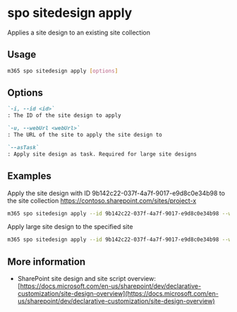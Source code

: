 
# spo sitedesign apply

Applies a site design to an existing site collection

## Usage

```sh
m365 spo sitedesign apply [options]
```

## Options

```md definition-list
`-i, --id <id>`
: The ID of the site design to apply

`-u, --webUrl <webUrl>`
: The URL of the site to apply the site design to

`--asTask`
: Apply site design as task. Required for large site designs
```

<Global />

## Examples

Apply the site design with ID 9b142c22-037f-4a7f-9017-e9d8c0e34b98 to the site collection https://contoso.sharepoint.com/sites/project-x

```sh
m365 spo sitedesign apply --id 9b142c22-037f-4a7f-9017-e9d8c0e34b98 --webUrl https://contoso.sharepoint.com/sites/project-x
```

Apply large site design to the specified site

```sh
m365 spo sitedesign apply --id 9b142c22-037f-4a7f-9017-e9d8c0e34b98 --webUrl https://contoso.sharepoint.com/sites/project-x --asTask
```

## More information

- SharePoint site design and site script overview: [https://docs.microsoft.com/en-us/sharepoint/dev/declarative-customization/site-design-overview](https://docs.microsoft.com/en-us/sharepoint/dev/declarative-customization/site-design-overview)
